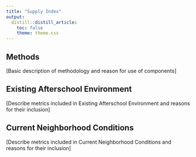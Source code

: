 ```yaml
---
title: "Supply Index"
output:
  distill::distill_article:
    toc: false
    theme: theme.css
---
```


## Methods

[Basic description of methodology and reason for use of components]

## Existing Afterschool Environment

[Describe metrics included in Existing Afterschool Environment and reasons for their inclusion]

## Current Neighborhood Conditions

[Describe metrics included in Current Neighborhood Conditions and reasons for their inclusion]